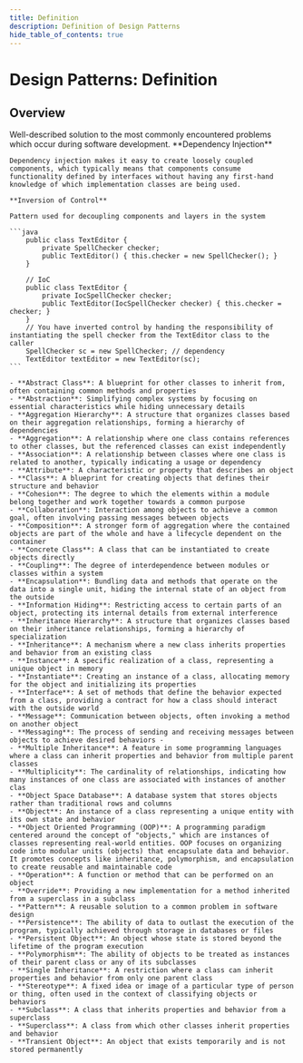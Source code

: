 ```yaml
---
title: Definition
description: Definition of Design Patterns
hide_table_of_contents: true
---
```



# Design Patterns: Definition

## Overview

<Tabs>
  <TabItem value="overview" label="Overview">
    Well-described solution to the most commonly encountered problems which occur during software development.
  </TabItem>
  <TabItem value="detailed" label="Detailed">
    **Dependency Injection**

    Dependency injection makes it easy to create loosely coupled components, which typically means that components consume functionality defined by interfaces without having any first-hand knowledge of which implementation classes are being used.

    **Inversion of Control**

    Pattern used for decoupling components and layers in the system

    ```java
        public class TextEditor {
            private SpellChecker checker;
            public TextEditor() { this.checker = new SpellChecker(); }
        }

        // IoC
        public class TextEditor {
            private IocSpellChecker checker;
            public TextEditor(IocSpellChecker checker) { this.checker = checker; }
        }
        // You have inverted control by handing the responsibility of instantiating the spell checker from the TextEditor class to the caller
        SpellChecker sc = new SpellChecker; // dependency
        TextEditor textEditor = new TextEditor(sc);
    ```
  </TabItem>
  <TabItem value="oop" label="OOP Terms">

    - **Abstract Class**: A blueprint for other classes to inherit from, often containing common methods and properties
    - **Abstraction**: Simplifying complex systems by focusing on essential characteristics while hiding unnecessary details
    - **Aggregation Hierarchy**: A structure that organizes classes based on their aggregation relationships, forming a hierarchy of dependencies
    - **Aggregation**: A relationship where one class contains references to other classes, but the referenced classes can exist independently
    - **Association**: A relationship between classes where one class is related to another, typically indicating a usage or dependency
    - **Attribute**: A characteristic or property that describes an object
    - **Class**: A blueprint for creating objects that defines their structure and behavior
    - **Cohesion**: The degree to which the elements within a module belong together and work together towards a common purpose
    - **Collaboration**: Interaction among objects to achieve a common goal, often involving passing messages between objects
    - **Composition**: A stronger form of aggregation where the contained objects are part of the whole and have a lifecycle dependent on the container
    - **Concrete Class**: A class that can be instantiated to create objects directly
    - **Coupling**: The degree of interdependence between modules or classes within a system
    - **Encapsulation**: Bundling data and methods that operate on the data into a single unit, hiding the internal state of an object from the outside
    - **Information Hiding**: Restricting access to certain parts of an object, protecting its internal details from external interference
    - **Inheritance Hierarchy**: A structure that organizes classes based on their inheritance relationships, forming a hierarchy of specialization
    - **Inheritance**: A mechanism where a new class inherits properties and behavior from an existing class
    - **Instance**: A specific realization of a class, representing a unique object in memory
    - **Instantiate**: Creating an instance of a class, allocating memory for the object and initializing its properties
    - **Interface**: A set of methods that define the behavior expected from a class, providing a contract for how a class should interact with the outside world
    - **Message**: Communication between objects, often invoking a method on another object
    - **Messaging**: The process of sending and receiving messages between objects to achieve desired behaviors -
    - **Multiple Inheritance**: A feature in some programming languages where a class can inherit properties and behavior from multiple parent classes
    - **Multiplicity**: The cardinality of relationships, indicating how many instances of one class are associated with instances of another clas
    - **Object Space Database**: A database system that stores objects rather than traditional rows and columns
    - **Object**: An instance of a class representing a unique entity with its own state and behavior
    - **Object Oriented Programming (OOP)**: A programming paradigm centered around the concept of "objects," which are instances of classes representing real-world entities. OOP focuses on organizing code into modular units (objects) that encapsulate data and behavior. It promotes concepts like inheritance, polymorphism, and encapsulation to create reusable and maintainable code
    - **Operation**: A function or method that can be performed on an object
    - **Override**: Providing a new implementation for a method inherited from a superclass in a subclass
    - **Pattern**: A reusable solution to a common problem in software design
    - **Persistence**: The ability of data to outlast the execution of the program, typically achieved through storage in databases or files
    - **Persistent Object**: An object whose state is stored beyond the lifetime of the program execution
    - **Polymorphism**: The ability of objects to be treated as instances of their parent class or any of its subclasses
    - **Single Inheritance**: A restriction where a class can inherit properties and behavior from only one parent class
    - **Stereotype**: A fixed idea or image of a particular type of person or thing, often used in the context of classifying objects or behaviors
    - **Subclass**: A class that inherits properties and behavior from a superclass
    - **Superclass**: A class from which other classes inherit properties and behavior
    - **Transient Object**: An object that exists temporarily and is not stored permanently

  </TabItem>
</Tabs>
